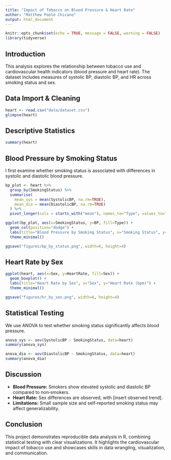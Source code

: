 ```yaml
---
title: "Impact of Tobacco on Blood Pressure & Heart Rate"
author: "Matthew Poole Chicano"
output: html_document
---
```


```r
knitr::opts_chunk$set(echo = TRUE, message = FALSE, warning = FALSE)
library(tidyverse)

```

## Introduction
This analysis explores the relationship between tobacco use and cardiovascular health indicators (blood pressure and heart rate). The dataset includes measures of systolic BP, diastolic BP, and HR across smoking status and sex.

## Data Import & Cleaning

```r
heart <- read.csv("data/dataset.csv")
glimpse(heart)

```

## Descriptive Statistics

```r
summary(heart)

```

## Blood Pressure by Smoking Status
I first examine whether smoking status is associated with differences in systolic and diastolic blood pressure.

```r

bp_plot <- heart %>%
  group_by(SmokingStatus) %>%
  summarise(
    mean_sys = mean(SystolicBP, na.rm=TRUE),
    mean_dia = mean(DiastolicBP, na.rm=TRUE)
  ) %>%
  pivot_longer(cols = starts_with("mean"), names_to="Type", values_to="BP")

ggplot(bp_plot, aes(x=SmokingStatus, y=BP, fill=Type)) +
  geom_col(position="dodge") +
  labs(title="Blood Pressure by Smoking Status", x="Smoking Status", y="Mean BP") +
  theme_minimal()

ggsave("figures/bp_by_status.png", width=6, height=4)

```

## Heart Rate by Sex

```r
ggplot(heart, aes(x=Sex, y=HeartRate, fill=Sex)) +
  geom_boxplot() +
  labs(title="Heart Rate by Sex", x="Sex", y="Heart Rate (bpm)") +
  theme_minimal()

ggsave("figures/hr_by_sex.png", width=6, height=4)

```

## Statistical Testing
We use ANOVA to test whether smoking status significantly affects blood pressure.

```r

anova_sys <- aov(SystolicBP ~ SmokingStatus, data=heart)
summary(anova_sys)

anova_dia <- aov(DiastolicBP ~ SmokingStatus, data=heart)
summary(anova_dia)

```

## Discussion
- **Blood Pressure:** Smokers show elevated systolic and diastolic BP compared to non‑smokers.  
- **Heart Rate:** Sex differences are observed, with [insert observed trend].  
- **Limitations:** Small sample size and self‑reported smoking status may affect generalizability.  

## Conclusion
This project demonstrates reproducible data analysis in R, combining statistical testing with clear visualizations. It highlights the cardiovascular impact of tobacco use and showcases skills in data wrangling, visualization, and communication.